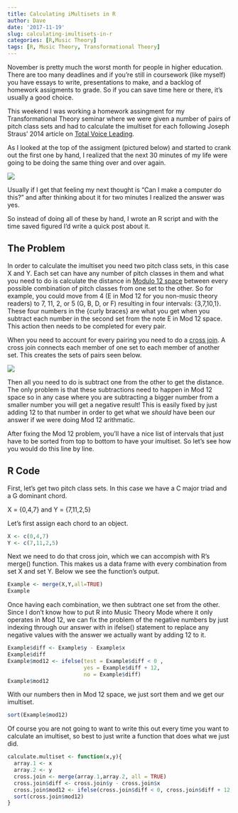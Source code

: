 ```yaml
---
title: Calculating iMultisets in R
author: Dave
date: '2017-11-19'
slug: calculating-imultisets-in-r
categories: [R,Music Theory]
tags: [R, Music Theory, Transformational Theory]
---
```


November is pretty much the worst month for people in higher education.
There are too many deadlines and if you're still in coursework (like myself) you have essays to write, presentations to make, and a backlog of homework assigments to grade.
So if you can save time here or there, it's usually a good choice.

This weekend I was working a homework assingment for my Transformational Theory seminar where we were given a number of pairs of pitch class sets and had to calculate the imultiset for each following Joseph Straus' 2014 article on [Total Voice Leading](http://www.mtosmt.org/issues/mto.14.20.2/mto.14.20.2.straus.html).


As I looked at the top of the assigment (pictured below) and started to crank out the first one by hand, I realized that the next 30 minutes of my life were going to be doing the same thing over and over again.

![](/static/img/imultiset.png)

Usually if I get that feeling my next thought is "Can I make a computer do this?" and after thinking about it for two minutes I realized the answer was yes. 

So instead of doing all of these by hand, I wrote an R script and with the time saved figured I'd write a quick post about it. 

## The Problem

In order to calculate the imultiset you need two pitch class sets, in this case X and Y.
Each set can have any number of pitch classes in them and what you need to do is calculate the distance in [Modulo 12 space](http://openmusictheory.com/mod12.html) between every possible combination of pitch classes from one set to the other.
So for example, you could move from 4 (E in Mod 12 for you non-music theory readers) to 7, 11, 2, or 5 (G, B, D, or F) resulting in four intervals: {3,7,10,1}.
These four numbers in the {curly braces} are what you get when you subtract each number in the second set from the note E in Mod 12 space.
This action then needs to be completed for every pair. 

When you need to account for every pairing you need to do a [cross join](https://www.w3resource.com/sql/joins/cross-join.php). A cross join connects each member of one set to each member of another set.
This creates the sets of pairs seen below.

![](static/img/imultisetcj.png)

Then all you need to do is subtract one from the other to get the distance.
The only problem is that these subtractions need to happen in Mod 12 space so in any case where you are subtracting a bigger number from a smaller number you will get a negative result!
This is easily fixed by just adding 12 to that number in order to get what we *should* have been our answer if we were doing Mod 12 arithmatic. 

After fixing the Mod 12 problem, you'll have a nice list of intervals that just have to be sorted from top to bottom to have your imultiset. 
So let's see how you would do this line by line.

## R Code 

First, let's get two pitch class sets. 
In this case we have a C major triad and a G dominant chord.

X = \{0,4,7\} and Y = \{7,11,2,5\}

Let's first assign each chord to an object. 

```r
X <- c(0,4,7)
Y <- c(7,11,2,5)
```

Next we need to do that cross join, which we can accompish with R's merge() function.
This makes us a data frame with every combination from set X and set Y.
Below we see the function's output. 

```r
Example <- merge(X,Y,all=TRUE)
Example
```

Once having each combination, we then subtract one set from the other.
Since I don't know how to put R into Music Theory Mode where it only operates in Mod 12, we can fix the problem of the negative numbers by just indexing through our answer with in ifelse() statement to replace any negative values with the answer we actually want by adding 12 to it.

```r
Example$diff <- Example$y - Example$x
Example$diff
Example$mod12 <- ifelse(test = Example$diff < 0 , 
                        yes = Example$diff + 12, 
                        no = Example$diff)
Example$mod12
```

With our numbers then in Mod 12 space, we just sort them and we get our imultiset.

```r
sort(Example$mod12)
```

Of course you are not going to want to write this out every time you want to calculate an imultiset, so best to just write a function that does what we just did.

```r
calculate.multiset <- function(x,y){
  array.1 <- x 
  array.2 <- y
  cross.join <- merge(array.1,array.2, all = TRUE)
  cross.join$diff <- cross.join$y - cross.join$x
  cross.join$mod12 <- ifelse(cross.join$diff < 0, cross.join$diff + 12, cross.join$diff)
  sort(cross.join$mod12)
}
```


